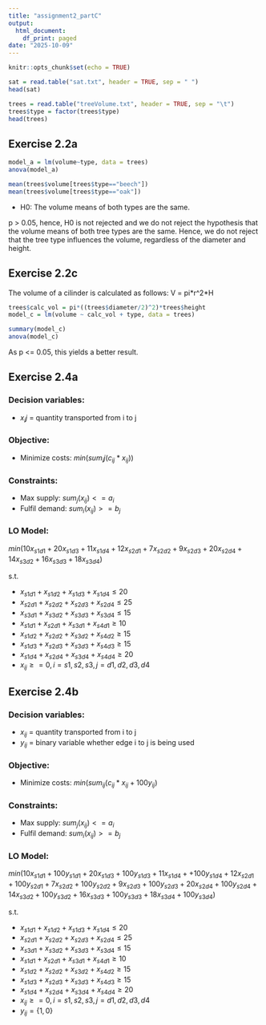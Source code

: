 ```yaml
---
title: "assignment2_partC"
output:
  html_document:
    df_print: paged
date: "2025-10-09"
---
```


```r
knitr::opts_chunk$set(echo = TRUE)
```

```r
sat = read.table("sat.txt", header = TRUE, sep = " ")
head(sat)

trees = read.table("treeVolume.txt", header = TRUE, sep = "\t")
trees$type = factor(trees$type)
head(trees)
```

## Exercise 2.2a

```r
model_a = lm(volume~type, data = trees)
anova(model_a) 

mean(trees$volume[trees$type=="beech"])
mean(trees$volume[trees$type=="oak"])
```

-   H0: The volume means of both types are the same.

p \> 0.05, hence, H0 is not rejected and we do not reject the hypothesis that the volume means of both tree types are the same. Hence, we do not reject that the tree type influences the volume, regardless of the diameter and height.

## Exercise 2.2c

The volume of a cilinder is calculated as follows: V = pi\*r^2\*H

```r
trees$calc_vol = pi*((trees$diameter/2)^2)*trees$height
model_c = lm(volume ~ calc_vol + type, data = trees)

summary(model_c)
anova(model_c)
```

As p <= 0.05, this yields a better result.

## Exercise 2.4a

### Decision variables:

- $x_ij$ = quantity transported from i to j

### Objective:

- Minimize costs: $min(sum_ij(c_{ij}*x_{ij}))$

### Constraints:

- Max supply: $sum_j(x_{ij}) <= a_i$
- Fulfil demand: $sum_i(x_{ij}) >= b_j$

### LO Model:

$min(10x_{s1d1} + 20x_{s1d3} + 11x_{s1d4} + 12x_{s2d1} + 7x_{s2d2} + 9x_{s2d3} + 20x_{s2d4} + 14x_{s3d2} + 16x_{s3d3} + 18x_{s3d4})$

s.t.

- $x_{s1d1} + x_{s1d2} + x_{s1d3} + x_{s1d4} \leq 20$
- $x_{s2d1} + x_{s2d2} + x_{s2d3} + x_{s2d4} \leq 25$
- $x_{s3d1} + x_{s3d2} + x_{s3d3} + x_{s3d4} \leq 15$
- $x_{s1d1} + x_{s2d1} + x_{s3d1} + x_{s4d1} \geq 10$
- $x_{s1d2} + x_{s2d2} + x_{s3d2} + x_{s4d2} \geq 15$
- $x_{s1d3} + x_{s2d3} + x_{s3d3} + x_{s4d3} \geq 15$
- $x_{s1d4} + x_{s2d4} + x_{s3d4} + x_{s4d4} \geq 20$
- $x_{ij} \geq= 0, i = s1,s2,s3, j = d1,d2,d3,d4$

## Exercise 2.4b

### Decision variables:

- $x_{ij}$ = quantity transported from i to j
- $y_{ij}$ = binary variable whether edge i to j is being used

### Objective:

- Minimize costs: $min(sum_{ij}(c_{ij}*x_{ij}+100y_{ij})$


### Constraints:

- Max supply: $sum_j(x_{ij}) <= a_i$
- Fulfil demand: $sum_i(x_{ij}) >= b_j$

### LO Model:

$min(10x_{s1d1} + 100y_{s1d1} + 20x_{s1d3} + 100y_{s1d3} + 11x_{s1d4} + + 100y_{s1d4} + 12x_{s2d1} + 100y_{s2d1} + 7x_{s2d2} + 100y_{s2d2} + 9x_{s2d3} + 100y_{s2d3} + 20x_{s2d4} + 100y_{s2d4} + 14x_{s3d2} + 100y_{s3d2} + 16x_{s3d3} + 100y_{s3d3} + 18x_{s3d4} + 100y_{s3d4})$

s.t.

- $x_{s1d1} + x_{s1d2} + x_{s1d3} + x_{s1d4} \leq 20$
- $x_{s2d1} + x_{s2d2} + x_{s2d3} + x_{s2d4} \leq 25$
- $x_{s3d1} + x_{s3d2} + x_{s3d3} + x_{s3d4} \leq 15$
- $x_{s1d1} + x_{s2d1} + x_{s3d1} + x_{s4d1} \geq 10$
- $x_{s1d2} + x_{s2d2} + x_{s3d2} + x_{s4d2} \geq 15$
- $x_{s1d3} + x_{s2d3} + x_{s3d3} + x_{s4d3} \geq 15$
- $x_{s1d4} + x_{s2d4} + x_{s3d4} + x_{s4d4} \geq 20$
- $x_{ij} \geq= 0, i = s1,s2,s3, j = d1,d2,d3,d4$
- $y_{ij} = \{1,0\}$